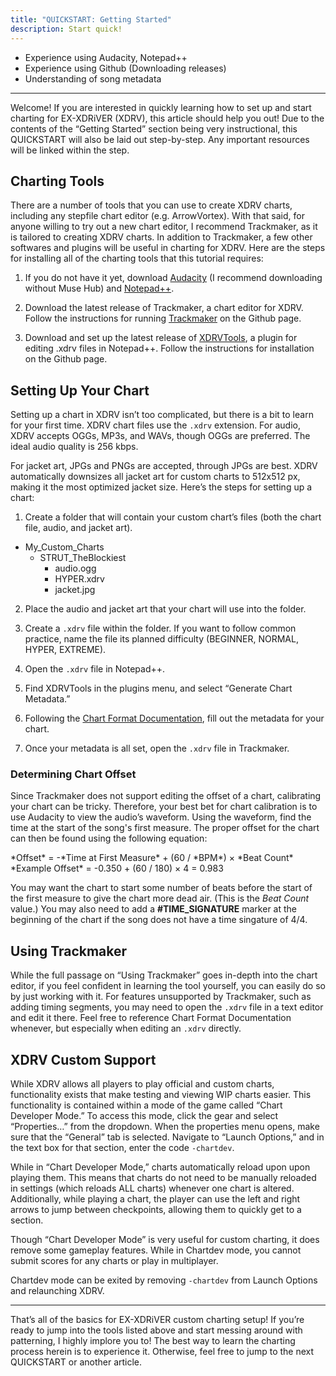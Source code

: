 ```yaml
---
title: "QUICKSTART: Getting Started"
description: Start quick!
---
```


<Aside type="note" title="Recommended Precursors:">

- Experience using Audacity, Notepad++
- Experience using Github (Downloading releases)
- Understanding of song metadata

</Aside>

---

Welcome! If you are interested in quickly learning how to set up and start charting for EX-XDRiVER (XDRV), this article should help you out! Due to the contents of the “Getting Started” section being very instructional, this QUICKSTART will also be laid out step-by-step. Any important resources will be linked within the step.

## Charting Tools

There are a number of tools that you can use to create XDRV charts, including any stepfile chart editor (e.g. ArrowVortex). With that said, for anyone willing to try out a new chart editor, I recommend Trackmaker, as it is tailored to creating XDRV charts. In addition to Trackmaker, a few other softwares and plugins will be useful in charting for XDRV. Here are the steps for installing all of the charting tools that this tutorial requires:

<Steps>

1. If you do not have it yet, download [Audacity](https://www.audacityteam.org/) (I recommend downloading without Muse Hub) and [Notepad++](https://notepad-plus-plus.org/).

2. Download the latest release of Trackmaker, a chart editor for XDRV. Follow the instructions for running [Trackmaker](https://github.com/oatmealine/trackmaker) on the Github page.

3. Download and set up the latest release of [XDRVTools](https://github.com/TheBlockiest/XDRVTools), a plugin for editing .xdrv files in Notepad++. Follow the instructions for installation on the Github page.      

</Steps>

## Setting Up Your Chart

Setting up a chart in XDRV isn’t too complicated, but there is a bit to learn for your first time. XDRV chart files use the `.xdrv` extension. For audio, XDRV accepts OGGs, MP3s, and WAVs, though OGGs are preferred. The ideal audio quality is 256 kbps.

For jacket art, JPGs and PNGs are accepted, through JPGs are best. XDRV automatically downsizes all jacket art for custom charts to 512x512 px, making it the most optimized jacket size. Here’s the steps for setting up a chart:

<Steps>

1. Create a folder that will contain your custom chart’s files (both the chart file, audio, and jacket art).

</Steps>

<FileTree>

- My_Custom_Charts
	- STRUT_TheBlockiest 
		- audio.ogg
		- HYPER.xdrv
		- jacket.jpg

</FileTree>

<Steps>

2. Place the audio and jacket art that your chart will use into the folder.

3. Create a `.xdrv` file within the folder. If you want to follow common practice, name the file its planned difficulty (BEGINNER, NORMAL, HYPER, EXTREME).

4. Open the `.xdrv` file in Notepad++.

5. Find XDRVTools in the plugins menu, and select “Generate Chart Metadata.”

6. Following the [Chart Format Documentation](https://github.com/EX-XDRiVER/Chart-Documentation/blob/main/xdrv.md), fill out the metadata for your chart.

7. Once your metadata is all set, open the `.xdrv` file in Trackmaker.

</Steps>

### Determining Chart Offset

Since Trackmaker does not support editing the offset of a chart, calibrating your chart can be tricky. Therefore, your best bet for chart calibration is to use Audacity to view the audio’s waveform. Using the waveform, find the time at the start of the song's first measure. The proper offset for the chart can then be found using the following equation:

<Tabs>
  <TabItem label="Offset Equation">
  *Offset* = -*Time at First Measure* + (60 / *BPM*) × *Beat Count*
  </TabItem>
  <TabItem label="Example Offset">
  *Example Offset* = -0.350 + (60 / 180) × 4 = 0.983
  </TabItem>
</Tabs>

You may want the chart to start some number of beats before the start of the first measure to give the chart more dead air. (This is the *Beat Count* value.) You may also need to add a **#TIME_SIGNATURE** marker at the beginning of the chart if the song does not have a time singature of 4/4.

## Using Trackmaker

While the full passage on “Using Trackmaker” goes in-depth into the chart editor, if you feel confident in learning the tool yourself, you can easily do so by just working with it. For features unsupported by Trackmaker, such as adding timing segments, you may need to open the `.xdrv` file in a text editor and edit it there. Feel free to reference Chart Format Documentation whenever, but especially when editing an `.xdrv` directly.

## XDRV Custom Support

While XDRV allows all players to play official and custom charts, functionality exists that make testing and viewing WIP charts easier. This functionality is contained within a mode of the game called “Chart Developer Mode.” To access this mode, click the gear and select “Properties…” from the dropdown. When the properties menu opens, make sure that the “General” tab is selected. Navigate to “Launch Options,” and in the text box for that section, enter the code `-chartdev`.

While in “Chart Developer Mode,” charts automatically reload upon upon playing them. This means that charts do not need to be manually reloaded in settings (which reloads ALL charts) whenever one chart is altered. Additionally, while playing a chart, the player can use the left and right arrows to jump between checkpoints, allowing them to quickly get to a section.

<Aside type="caution" title="Chartdev Restrictions">

Though “Chart Developer Mode” is very useful for custom charting, it does remove some gameplay features. While in Chartdev mode, you cannot submit scores for any charts or play in multiplayer.

Chartdev mode can be exited by removing `-chartdev` from Launch Options and relaunching XDRV.

</Aside>

---

That’s all of the basics for EX-XDRiVER custom charting setup! If you’re ready to jump into the tools listed above and start messing around with patterning, I highly implore you to! The best way to learn the charting process herein is to experience it. Otherwise, feel free to jump to the next QUICKSTART or another article.